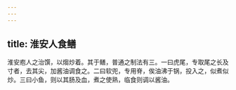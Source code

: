 ```yaml
---
---
---
```

title: 淮安人食鳝
---



淮安庖人之治馔，以煼炒着。其于鳝，普通之制法有三。一曰虎尾，专取尾之长及寸者，去其尖，加酱油调食之。二曰软兜，专用脊，俟油沸于锅，投入之，似煮似炒。三曰小鱼，则以其肠及血，煮之使熟，临食则调以酱油。